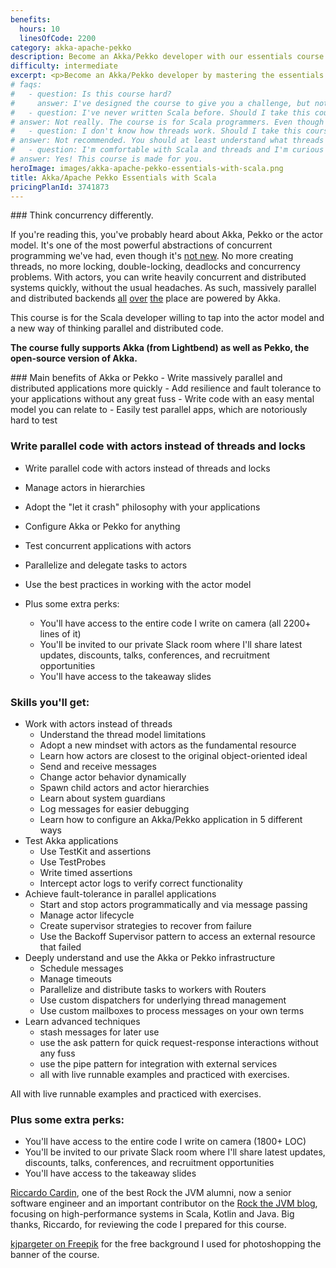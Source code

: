 ```yaml
---
benefits:
  hours: 10
  linesOfCode: 2200
category: akka-apache-pekko
description: Become an Akka/Pekko developer with our essentials course. Master the fundamentals of Akka/Pekko with Scala and distributed JVM applications through clear lessons, practical exercises, and a smooth learning curve. Ideal for those with some programming experience, this course will quickly equip you with essential skills to effectively tackle real-world distributed challenges.
difficulty: intermediate
excerpt: <p>Become an Akka/Pekko developer by mastering the essentials of Akka/Pekko with Scala and distributed JVM applications with our comprehensive, hands-on course</p> # TODO: Also with classic actors.
# faqs:
#   - question: Is this course hard?
#     answer: I've designed the course to give you a challenge, but not too much that it becomes frustrating. In case you struggle with something, we have a whole group on Slack for discussions, and I'm responsive.
#   - question: I've never written Scala before. Should I take this course?
# answer: Not really. The course is for Scala programmers. Even though we do a bit of a recap at the beginning of the course to make sure we're all on the same page, that part is not enough to give you confident skills with Scala if you've never seen it before.
#   - question: I don't know how threads work. Should I take this course?
# answer: Not recommended. You should at least understand what threads are and how a normal computer can do multiple things at the same time.
#   - question: I'm comfortable with Scala and threads and I'm curious about this actor model. Should I take this course?
# answer: Yes! This course is made for you.
heroImage: images/akka-apache-pekko-essentials-with-scala.png
title: Akka/Apache Pekko Essentials with Scala
pricingPlanId: 3741873
---
```



<CourseLayout>
<Fragment slot="goal">
### Think concurrency differently.

If you're reading this, you've probably heard about Akka, Pekko or the actor model. It's one of the most powerful abstractions of concurrent programming we've had, even though it's [not new](<https://en.wikipedia.org/wiki/Erlang_(programming_language)#%22Let_it_Crash%22_coding_style>). No more creating threads, no more locking, double-locking, deadlocks and concurrency problems. With actors, you can write heavily concurrent and distributed systems quickly, without the usual headaches. As such, massively parallel and distributed backends [all](https://www.lightbend.com/case-studies) [over](https://x.com/lightbend/status/1067393653356802048?lang=en) [the](https://www.linkedin.com/blog/engineering/product-design/now-you-see-me-now-you-dont-linkedins-real-time-presence-platf) place are powered by Akka.

This course is for the Scala developer willing to tap into the actor model and a new way of thinking parallel and distributed code.

**The course fully supports Akka (from Lightbend) as well as Pekko, the open-source version of Akka.**

</Fragment>
<Fragment slot="skills">
### Main benefits of Akka or Pekko
- Write massively parallel and distributed applications more quickly
- Add resilience and fault tolerance to your applications without any great fuss
- Write code with an easy mental model you can relate to
- Easily test parallel apps, which are notoriously hard to test

### Write parallel code with actors instead of threads and locks

- Write parallel code with actors instead of threads and locks
- Manage actors in hierarchies
- Adopt the "let it crash" philosophy with your applications
- Configure Akka or Pekko for anything
- Test concurrent applications with actors
- Parallelize and delegate tasks to actors
- Use the best practices in working with the actor model

- Plus some extra perks:
  - You'll have access to the entire code I write on camera (all 2200+ lines of it)
  - You'll be invited to our private Slack room where I'll share latest updates, discounts, talks, conferences, and recruitment opportunities
  - You'll have access to the takeaway slides

### Skills you'll get:

- Work with actors instead of threads
  - Understand the thread model limitations
  - Adopt a new mindset with actors as the fundamental resource
  - Learn how actors are closest to the original object-oriented ideal
  - Send and receive messages
  - Change actor behavior dynamically
  - Spawn child actors and actor hierarchies
  - Learn about system guardians
  - Log messages for easier debugging
  - Learn how to configure an Akka/Pekko application in 5 different ways
- Test Akka applications
  - Use TestKit and assertions
  - Use TestProbes
  - Write timed assertions
  - Intercept actor logs to verify correct functionality
- Achieve fault-tolerance in parallel applications
  - Start and stop actors programmatically and via message passing
  - Manage actor lifecycle
  - Create supervisor strategies to recover from failure
  - Use the Backoff Supervisor pattern to access an external resource that failed
- Deeply understand and use the Akka or Pekko infrastructure
  - Schedule messages
  - Manage timeouts
  - Parallelize and distribute tasks to workers with Routers
  - Use custom dispatchers for underlying thread management
  - Use custom mailboxes to process messages on your own terms
- Learn advanced techniques
  - stash messages for later use
  - use the ask pattern for quick request-response interactions without any fuss
  - use the pipe pattern for integration with external services
  - all with live runnable examples and practiced with exercises.

All with live runnable examples and practiced with exercises.

### Plus some extra perks:

- You'll have access to the entire code I write on camera (1800+ LOC)
- You'll be invited to our private Slack room where I'll share latest updates, discounts, talks, conferences, and recruitment opportunities
- You'll have access to the takeaway slides

</Fragment>
<Fragment slot="thanks">
<p><a href="https://www.linkedin.com/in/riccardocardin/">Riccardo Cardin</a>, one of the best Rock the JVM alumni, now a senior software engineer and an important contributor on the <a href="/articles">Rock the JVM blog</a>, focusing on high-performance systems in Scala, Kotlin and Java. Big thanks, Riccardo, for reviewing the code I prepared for this course.</p>
<p><a href="https://www.freepik.com/free-photo/3d-render-spotlights-grunge-brick-wall_1202914.htm">kjpargeter on Freepik</a> for the free background I used for photoshopping the banner of the course.</p>

</Fragment>
</CourseLayout>
